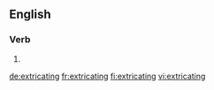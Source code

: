 ==English==

===Verb===
{{head|en}}

# {{present participle of|extricate|lang=en}}

[[de:extricating]]
[[fr:extricating]]
[[fi:extricating]]
[[vi:extricating]]